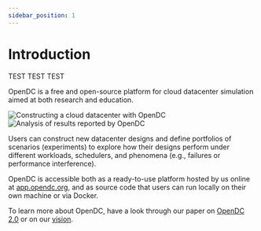 ```yaml
---
sidebar_position: 1
---
```


# Introduction

TEST TEST TEST

OpenDC is a free and open-source platform for cloud datacenter simulation aimed at both research and education.

<div className="container">
    <div className="row">
        <div className="col col-3 text--center">
            <img src={require("@site/src/components/HomepageFeatures/screenshot-construction.png").default} alt="Constructing a cloud datacenter with OpenDC" />
        </div>
        <div className="col col-3 text--center">
            <img src={require("@site/src/components/HomepageFeatures/screenshot-results.png").default} alt="Analysis of results reported by OpenDC" />
        </div>
    </div>
</div>

Users can construct new datacenter designs and define portfolios of scenarios (experiments) to explore how their designs
perform under different workloads, schedulers, and phenomena (e.g., failures or performance interference).

OpenDC is accessible both as a ready-to-use platform hosted by us online at [app.opendc.org](https://app.opendc.org), and as
source code that users can run locally on their own machine or via Docker.

To learn more about OpenDC, have a look through our paper on [OpenDC 2.0](https://atlarge-research.com/pdfs/ccgrid21-opendc-paper.pdf)
or on our [vision](https://atlarge-research.com/pdfs/opendc-vision17ispdc_cr.pdf).

